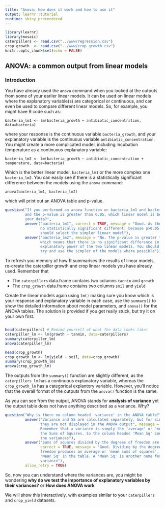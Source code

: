 ```yaml
---
title: "Anova: how does it work and how to use it"
output: learnr::tutorial
runtime: shiny_prerendered
---
```


```r
library(learnr)
library(mosaic)
caterpillers <- read.csv("../www/regression.csv")
crop_growth  <- read.csv("../www/crop_growth.csv")
knitr::opts_chunk$set(echo = FALSE)
```


## ANOVA: a common output from linear models

### Introduction
You have already used the `anova` command when you looked at the outputs from
some of your earlier linear models. It can be used on linear models where the
explanatory variable(s) are categorical or continuous, and can even be used to
compare different linear models.  So, for example, you might have R code such
as:

`bacteria_lm1 <- lm(bacteria_growth ~ antibiotic_concentration, data=bacteria)`

where your response is the continuous variable `bacteria_growth`, and your
explanatory variable is the continuous variable `antibiotic_concentration`.
You might create a more complicated model, including incubation temperature as
a continuous explanatory variable:

`bacteria_lm2 <- lm(bacteria_growth ~ antibiotic_concentration + temperature, data=bacteria)`

Which is the better linear model, `bacteria_lm1` or the more complex one
`bacteria_lm2`. You can easily see if there is a statistically significant
difference between the models using the `anova` command:

`anova(bacteria_lm1, bacteria_lm2)`

which will print out an ANOVA table and p-value.

```r
question("If you performed an anova function on bacteria_lm1 and bacteria_lm2
         and the p-value is greater than 0.05, which linear model is better for
         your data?",
         answer("bacteria_lm1", correct = TRUE, message = "Good. As there is
                no statistically significant different, because p>0.05, you
                should select the simpler linear model"),
         answer("bacteria_lm2", message = "No. The p-value is greater than 0.05
                which means that there is no significant difference in the
                explanatory power of the two linear models. You should always
                try and use the simpler of the models where possible"))
```

To refresh you memory of how R summarises the results of linear models, re-create
the caterpiller growth and crop linear models you have already used. Remember that

* The `caterpillers` data.frame contains two columns `tannin` and `growth`
* The `crop_growth` data.frame contains two columns `soil` and `yield`

Create the linear models again using `lm()` making sure you know which is your 
response and explanatory variable in each case, use the `summary()` to show the
detailed information about model parameters, and `anova()` for the ANOVA tables.
The solution is provided if you get really stuck, but try it on your own first.

```r

```
```r
head(caterpillers) # Remind yourself of what the data looks like!
caterpiller_lm <- lm(growth ~ tannin, data=caterpillers)
summary(caterpiller_lm)
anova(caterpiller_lm)

head(crop_growth)
crop_growth_lm <- lm(yield ~ soil, data=crop_growth)
summary(crop_growth_lm)
anova(crop_growth_lm)
```

The outputs from the `summary()` function are slightly different, as the
`caterpillers_lm` has a continuous explanatory variable, whereas the 
`crop_growth_lm` has a categorical explantory variable. However, you'll notice
that the overall format of the outputs from the `anova()` function is the same.

As you can see from the output, ANOVA stands for **analysis of variance** yet
the output table does not have anything described as a variance. Why?

```r
question("Why is there no column headed 'variance' in the ANOVA table?",
         answer("Variance and SE are calculated separately, but for simplicity
                they are not displayed in the ANOVA output", message = "No. 
                Remember that a variance is simply the 'average' or 'mean' of
                the Sums of Squares. So the column headed 'Mean Sq' contains
                the variances"),
         answer("Sums of squares divided by the degrees of freedom are variances", 
                correct = TRUE, message = "Good. Dividing by the degrees of 
                freedom produces an average or 'mean sums of squares', shown as
                'Mean Sq' in the table. A 'Mean Sq' is another name for a
                variance"),
         allow_retry = TRUE)
```

So, now you can understand where the variances are, you might be wondering 
**why do we test the importance of explanatory variables by their variances?** or 
**How does ANOVA work**

We will show this interactively, with examples similar to your `caterpillers`
and `crop_yield` datasets.

<!-- *Here's a simple exercise with an empty code chunk provided for entering the answer.* -->

<!-- Write the R code required to add two plus two: -->

<!-- ```{r two-plus-two, exercise=TRUE} -->

<!-- ``` -->

<!-- ### Exercise with Code -->

<!-- *Here's an exercise with some prepopulated code as well as `exercise.lines = 5` to provide a bit more initial room to work.* -->

<!-- Now write a function that adds any two numbers and then call it: -->

<!-- ```{r add-function, exercise=TRUE, exercise.lines = 5} -->
<!-- add <- function() { -->

<!-- } -->
<!-- ``` -->

<!-- ## Topic 2 -->

<!-- ### Exercise with Hint -->

<!-- *Here's an exercise where the chunk is pre-evaulated via the `exercise.eval` option (so the user can see the default output we'd like them to customize). We also add a "hint" to the correct solution via the chunk immediate below labeled `print-limit-hint`.* -->

<!-- Modify the following code to limit the number of rows printed to 5: -->

<!-- ```{r print-limit, exercise=TRUE, exercise.eval=TRUE} -->
<!-- mtcars -->
<!-- ``` -->

<!-- ```{r print-limit-hint} -->
<!-- head(mtcars) -->
<!-- ``` -->

<!-- ### Quiz -->

<!-- *You can include any number of single or multiple choice questions as a quiz. Use the `question` function to define a question and the `quiz` function for grouping multiple questions together.* -->

<!-- Some questions to verify that you understand the purposes of various base and recommended R packages: -->

<!-- ```{r quiz} -->
<!-- quiz( -->
<!--   question("Which package contains functions for installing other R packages?", -->
<!--     answer("base"), -->
<!--     answer("tools"), -->
<!--     answer("utils", correct = TRUE), -->
<!--     answer("codetools") -->
<!--   ), -->
<!--   question("Which of the R packages listed below are used to create plots?", -->
<!--     answer("lattice", correct = TRUE), -->
<!--     answer("tools"), -->
<!--     answer("stats"), -->
<!--     answer("grid", correct = TRUE) -->
<!--   ) -->
<!-- ) -->
<!-- ``` -->

